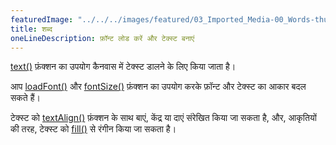 ---
featuredImage: "../../../images/featured/03_Imported_Media-00_Words-thumbnail.png"
title: शब्द
oneLineDescription: फ़ॉन्ट लोड करें और टेक्स्ट बनाएं
---

<a href='https://p5js.org/reference/p5/text' target='_blank'>text()</a> फ़ंक्शन का उपयोग कैनवास में टेक्स्ट डालने के लिए किया जाता है।

आप <a href='https://p5js.org/reference/p5/loadFont' target='_blank'>loadFont()</a> और <a href="https://p5js.org/reference/p5/fontSize" target="_blank">fontSize()</a> फ़ंक्शन का उपयोग करके फ़ॉन्ट और टेक्स्ट का आकार बदल सकते हैं।

टेक्स्ट को <a href='https://p5js.org/reference/p5/textAlign' target='_blank'>textAlign()</a> फ़ंक्शन के साथ बाएं, केंद्र या दाएं संरेखित किया जा सकता है, और, आकृतियों की तरह, टेक्स्ट को <a href='https://p5js.org/reference/p5/fill' target='_blank'>fill()</a> से रंगीन किया जा सकता है।
